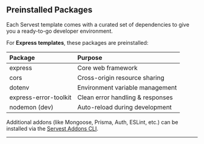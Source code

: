 ## Preinstalled Packages

Each Servest template comes with a curated set of dependencies to give you a ready-to-go developer environment.

For **Express templates**, these packages are preinstalled:

| Package               | Purpose                          |
| :-------------------- | :------------------------------- |
| express               | Core web framework               |
| cors                  | Cross-origin resource sharing    |
| dotenv                | Environment variable management  |
| express-error-toolkit | Clean error handling & responses |
| nodemon (dev)         | Auto-reload during development   |

Additional addons (like Mongoose, Prisma, Auth, ESLint, etc.) can be installed via the [Servest Addons CLI](/addons).

---
